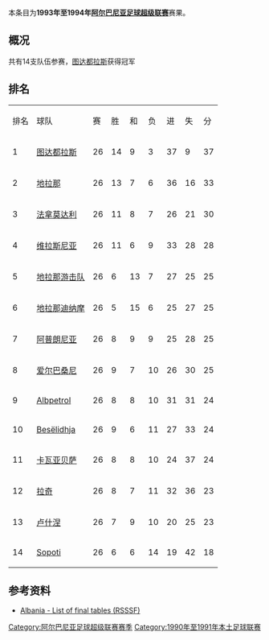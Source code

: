 {{Infobox football league season
| competition                = [[阿尔巴尼亚足球超级联赛|阿尔巴尼亚足球超级联赛]]
| season                     = 1993年–1994年
| winners                    = [[图达都拉斯体育俱乐部|图达都拉斯]]
| prevseason                 = [[1992年至1993年阿尔巴尼亚足球超级联赛|1992–93年]]
| nextseason                 = [[1994年至1995年阿尔巴尼亚足球超级联赛|1994–95年]]
}}
本条目为'''1993年至1994年[[阿尔巴尼亚足球超级联赛|阿尔巴尼亚足球超级联赛]]'''赛果。

==概况==
共有14支队伍参赛，[[图达都拉斯体育俱乐部|图达都拉斯]]获得冠军

==排名==
{| class="wikitable" style="text-align: center;"
|排名||球队||赛||胜||和||负||进||失||分
|-
|1||[[图达都拉斯体育俱乐部|图达都拉斯]]||26||14||9||3||37||9||37
|-
|2||[[地拉那足球俱乐部|地拉那]]||26||13||7||6||36||16||33
|-
|3||[[法拿莫达利体育俱乐部|法拿莫达利]]||26||11||8||7||26||21||30
|-
|4||[[维拉斯尼亚足球俱乐部|维拉斯尼亚]]||26||11||6||9||33||28||28
|-
|5||[[地拉那游击队足球俱乐部|地拉那游击队]]||26||6||13||7||27||25||25
|-
|6||[[地拉那迪纳摩|地拉那迪纳摩]]||26||5||15||6||25||27||25
|-
|7||[[阿普朗尼亚足球俱乐部|阿普朗尼亚]]||26||8||9||9||25||28||25
|-
|8||[[爱尔巴桑尼足球俱乐部|爱尔巴桑尼]]||26||9||7||10||26||30||25
|-
|9||[[Albpetrol|Albpetrol]]||26||8||8||10||31||31||24
|-
|10||[[Besëlidhja|Besëlidhja]]||26||9||6||11||27||33||24
|-
|11||[[卡瓦亚贝萨体育俱乐部|卡瓦亚贝萨]]||26||8||8||10||24||37||24
|-
|12||[[拉奇足球俱乐部|拉奇]]||26||8||7||11||32||36||23
|-
|13||[[卢什涅足球俱乐部|卢什涅]]||26||7||9||10||20||25||23
|-
|14||[[Sopoti|Sopoti]]||26||6||6||14||19||42||18
|} 
                                                                                                                              
==参考资料==
*[https://web.archive.org/web/20120314215234/http://www.giovanniarmillotta.it/albania/calcio/alba94.html Albania - List of final tables (RSSSF)]

{{Albanian Superliga Seasons}}

[[Category:阿尔巴尼亚足球超级联赛赛季|Category:阿尔巴尼亚足球超级联赛赛季]]
[[Category:1990年至1991年本土足球联赛|Category:1990年至1991年本土足球联赛]]